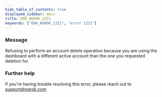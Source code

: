 ```yaml
---
hide_table_of_contents: true
displayed_sidebar: docs
title: ERR_NGROK_1221
keywords: ["ERR_NGROK_1221", "error 1221"]
---
```


### Message

Refusing to perform an account delete operation because you are using the dashboard with a different active account than the one you requested deletion for.

### Further help

If you're having trouble resolving this error, please reach out to [support@ngrok.com](mailto:support@ngrok.com?subject=Help%20with%20ERR_NGROK_1221)
